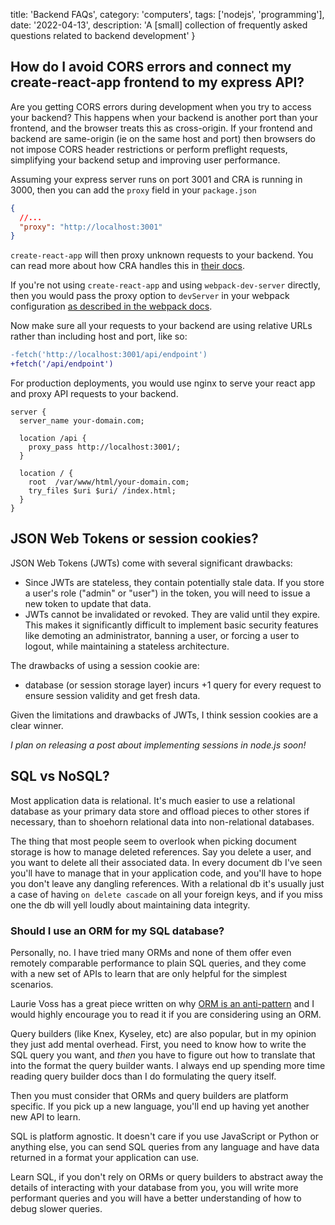 
  title: 'Backend FAQs',
  category: 'computers',
  tags: ['nodejs', 'programming'],
  date: '2022-04-13',
  description: 'A [small] collection of frequently asked questions related to backend development'
}


## How do I avoid CORS errors and connect my create-react-app frontend to my express API?

Are you getting CORS errors during development when you try to access your backend? This happens when your backend is another port than your frontend, and the browser treats this as cross-origin. If your frontend and backend are same-origin (ie on the same host and port) then browsers do not impose CORS header restrictions or perform preflight requests, simplifying your backend setup and improving user performance.

Assuming your express server runs on port 3001 and CRA is running in 3000, then you can add the `proxy` field in your `package.json`

```json package.json
{
  //...
  "proxy": "http://localhost:3001"
}
```

`create-react-app` will then proxy unknown requests to your backend. You can read more about how CRA handles this in [their docs](https://create-react-app.dev/docs/proxying-api-requests-in-development/).

If you're not using `create-react-app` and using `webpack-dev-server` directly, then you would pass the proxy option to `devServer` in your webpack configuration [as described in the webpack docs](https://webpack.js.org/configuration/dev-server/#devserverproxy).

Now make sure all your requests to your backend are using relative URLs rather than including host and port, like so:

```diff
-fetch('http://localhost:3001/api/endpoint')
+fetch('/api/endpoint')
```

For production deployments, you would use nginx to serve your react app and proxy API requests to your backend.

```nginx nginx.conf
server {
  server_name your-domain.com;

  location /api {
    proxy_pass http://localhost:3001/;
  }

  location / {
    root  /var/www/html/your-domain.com;
    try_files $uri $uri/ /index.html;
  }
}
```

## JSON Web Tokens or session cookies?

JSON Web Tokens (JWTs) come with several significant drawbacks:

- Since JWTs are stateless, they contain potentially stale data. If you store a user's role ("admin" or "user") in the token, you will need to issue a new token to update that data.
- JWTs cannot be invalidated or revoked. They are valid until they expire. This makes it significantly difficult to implement basic security features like demoting an administrator, banning a user, or forcing a user to logout, while maintaining a stateless architecture.

The drawbacks of using a session cookie are:

- database (or session storage layer) incurs +1 query for every request to ensure session validity and get fresh data.

Given the limitations and drawbacks of JWTs, I think session cookies are a clear winner.

_I plan on releasing a post about implementing sessions in node.js soon!_

## SQL vs NoSQL?

Most application data is relational. It's much easier to use a relational database as your primary data store and offload pieces to other stores if necessary, than to shoehorn relational data into non-relational databases.

The thing that most people seem to overlook when picking document storage is how to manage deleted references. Say you delete a user, and you want to delete all their associated data. In every document db I've seen you'll have to manage that in your application code, and you'll have to hope you don't leave any dangling references. With a relational db it's usually just a case of having `on delete cascade` on all your foreign keys, and if you miss one the db will yell loudly about maintaining data integrity.

### Should I use an ORM for my SQL database?

Personally, no. I have tried many ORMs and none of them offer even remotely comparable performance to plain SQL queries, and they come with a new set of APIs to learn that are only helpful for the simplest scenarios.

Laurie Voss has a great piece written on why [ORM is an anti-pattern](https://seldo.com/posts/orm_is_an_antipattern) and I would highly encourage you to read it if you are considering using an ORM.

Query builders (like Knex, Kyseley, etc) are also popular, but in my opinion they just add mental overhead. First, you need to know how to write the SQL query you want, and _then_ you have to figure out how to translate that into the format the query builder wants. I always end up spending more time reading query builder docs than I do formulating the query itself.

Then you must consider that ORMs and query builders are platform specific. If you pick up a new language, you'll end up having yet another new API to learn.

SQL is platform agnostic. It doesn't care if you use JavaScript or Python or anything else, you can send SQL queries from any language and have data returned in a format your application can use.

Learn SQL, if you don't rely on ORMs or query builders to abstract away the details of interacting with your database from you, you will write more performant queries and you will have a better understanding of how to debug slower queries.
